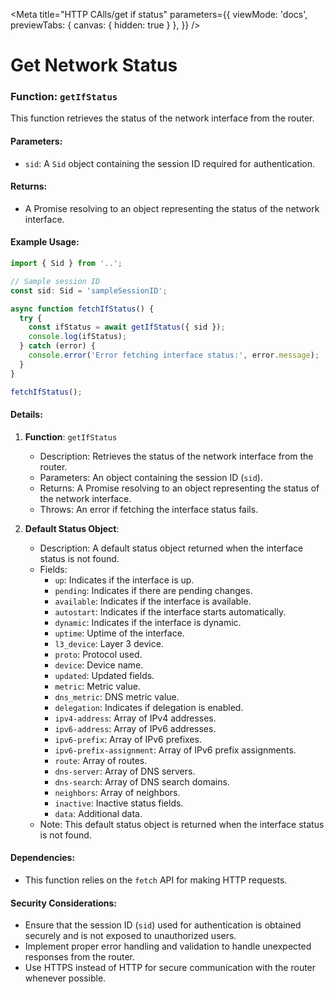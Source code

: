 
<Meta
  title="HTTP CAlls/get if status"
  parameters={{
    viewMode: 'docs',
    previewTabs: {
      canvas: { hidden: true }
     },
  }}
/>

# Get Network Status

### Function: `getIfStatus`

This function retrieves the status of the network interface from the router.

#### Parameters:

- `sid`: A `Sid` object containing the session ID required for authentication.

#### Returns:

- A Promise resolving to an object representing the status of the network interface.

#### Example Usage:

```javascript
import { Sid } from '..';

// Sample session ID
const sid: Sid = 'sampleSessionID';

async function fetchIfStatus() {
  try {
    const ifStatus = await getIfStatus({ sid });
    console.log(ifStatus);
  } catch (error) {
    console.error('Error fetching interface status:', error.message);
  }
}

fetchIfStatus();
```

#### Details:

1. **Function**: `getIfStatus`

   - Description: Retrieves the status of the network interface from the router.
   - Parameters: An object containing the session ID (`sid`).
   - Returns: A Promise resolving to an object representing the status of the network interface.
   - Throws: An error if fetching the interface status fails.

2. **Default Status Object**:

   - Description: A default status object returned when the interface status is not found.
   - Fields:
     - `up`: Indicates if the interface is up.
     - `pending`: Indicates if there are pending changes.
     - `available`: Indicates if the interface is available.
     - `autostart`: Indicates if the interface starts automatically.
     - `dynamic`: Indicates if the interface is dynamic.
     - `uptime`: Uptime of the interface.
     - `l3_device`: Layer 3 device.
     - `proto`: Protocol used.
     - `device`: Device name.
     - `updated`: Updated fields.
     - `metric`: Metric value.
     - `dns_metric`: DNS metric value.
     - `delegation`: Indicates if delegation is enabled.
     - `ipv4-address`: Array of IPv4 addresses.
     - `ipv6-address`: Array of IPv6 addresses.
     - `ipv6-prefix`: Array of IPv6 prefixes.
     - `ipv6-prefix-assignment`: Array of IPv6 prefix assignments.
     - `route`: Array of routes.
     - `dns-server`: Array of DNS servers.
     - `dns-search`: Array of DNS search domains.
     - `neighbors`: Array of neighbors.
     - `inactive`: Inactive status fields.
     - `data`: Additional data.
   - Note: This default status object is returned when the interface status is not found.

#### Dependencies:

- This function relies on the `fetch` API for making HTTP requests.

#### Security Considerations:

- Ensure that the session ID (`sid`) used for authentication is obtained securely and is not exposed to unauthorized users.
- Implement proper error handling and validation to handle unexpected responses from the router.
- Use HTTPS instead of HTTP for secure communication with the router whenever possible.
